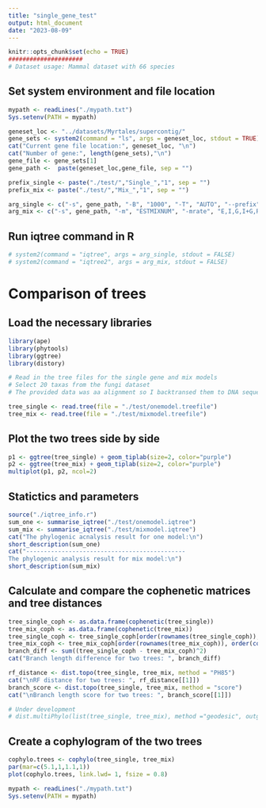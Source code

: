 ```yaml
---
title: "single_gene_test"
output: html_document
date: "2023-08-09"
---
```


```r
knitr::opts_chunk$set(echo = TRUE)
#####################
# Dataset usage: Mammal dataset with 66 species
```

## Set system environment and file location
```r
mypath <- readLines("./mypath.txt")
Sys.setenv(PATH = mypath)

geneset_loc <- "../datasets/Myrtales/supercontig/"
gene_sets <- system2(command = "ls", args = geneset_loc, stdout = TRUE)
cat("Current gene file location:", geneset_loc, "\n")
cat("Number of gene:", length(gene_sets),"\n")
gene_file <- gene_sets[1]
gene_path <-  paste(geneset_loc,gene_file, sep = "")

prefix_single <- paste("./test/","Single_","1", sep = "")
prefix_mix <- paste("./test/","Mix_","1", sep = "")

arg_single <- c("-s", gene_path, "-B", "1000", "-T", "AUTO", "--prefix", prefix_single)
arg_mix <- c("-s", gene_path, "-m", "ESTMIXNUM", "-mrate", "E,I,G,I+G,R,I+R", "-opt_qmix_criteria", "1", "-T", "AUTO", "--prefix", prefix_single)
```
## Run iqtree command in R
```r
# system2(command = "iqtree", args = arg_single, stdout = FALSE)
# system2(command = "iqtree2", args = arg_mix, stdout = FALSE)
```


# Comparison of trees

## Load the necessary libraries
```r
library(ape)
library(phytools)
library(ggtree)
library(distory)

# Read in the tree files for the single gene and mix models
# Select 20 taxas from the fungi dataset
# The provided data was aa alignment so I backtransed them to DNA sequence

tree_single <- read.tree(file = "./test/onemodel.treefile")
tree_mix <- read.tree(file = "./test/mixmodel.treefile")
```

## Plot the two trees side by side
```r
p1 <- ggtree(tree_single) + geom_tiplab(size=2, color="purple")
p2 <- ggtree(tree_mix) + geom_tiplab(size=2, color="purple")
multiplot(p1, p2, ncol=2)
```
## Statictics and parameters
```r
source("./iqtree_info.r")
sum_one <- summarise_iqtree("./test/onemodel.iqtree")
sum_mix <- summarise_iqtree("./test/mixmodel.iqtree")
cat("The phylogenic acnalysis result for one model:\n")
short_description(sum_one)
cat("--------------------------------------------- 
The phylogenic analysis result for mix model:\n")
short_description(sum_mix)
```

## Calculate and compare the cophenetic matrices and tree distances
```r
tree_single_coph <- as.data.frame(cophenetic(tree_single))
tree_mix_coph <- as.data.frame(cophenetic(tree_mix))
tree_single_coph <- tree_single_coph[order(rownames(tree_single_coph)), order(colnames(tree_single_coph))]
tree_mix_coph <- tree_mix_coph[order(rownames(tree_mix_coph)), order(colnames(tree_mix_coph))]
branch_diff <- sum((tree_single_coph - tree_mix_coph)^2)
cat("Branch length difference for two trees: ", branch_diff)

rf_distance <- dist.topo(tree_single, tree_mix, method = "PH85")
cat("\nRF distance for two trees: ", rf_distance[[1]])
branch_score <- dist.topo(tree_single, tree_mix, method = "score")
cat("\nBranch length score for two trees: ", branch_score[[1]])

# Under development
# dist.multiPhylo(list(tree_single, tree_mix), method ="geodesic", outgroup = c(sum_one$outgroup, sum_mix$outgroup))

```

## Create a cophylogram of the two trees
```r
cophylo.trees <- cophylo(tree_single, tree_mix)
par(mar=c(5.1,1,1.1,1))
plot(cophylo.trees, link.lwd= 1, fsize = 0.8)
```
```r
mypath <- readLines("./mypath.txt")
Sys.setenv(PATH = mypath)
```




